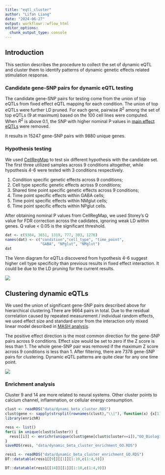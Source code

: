 ```yaml
---
title: "eqtl_cluster"
author: "Lifan Liang"
date: "2024-06-27"
output: workflowr::wflow_html
editor_options:
  chunk_output_type: console
---
```


## Introduction

This section describes the procedure to collect the set of dynamic eQTL and cluster them to identify patterns of dynamic genetic effects related stimulation response.

### Candidate gene-SNP pairs for dynamic eQTL testing

The candidate gene-SNP pairs for testing come from the union of top eQTLs from fixed effect eQTL mapping for each condition. The union of top eQTLs were further LD pruned. For each gene, pairwise $R^2$ among the set of top eQTLs (9 at maximum) based on the 100 cell lines were computed. When $R^2$ is above 0.1, the SNP with higher nominal P values in [main effect eQTLs](eQTL_glimix.html) were removed.

It results in 15247 gene-SNP pairs with 9880 unique genes.

### Hypothesis testing

We used [CellRegMap](cellregmap.html) to test six different hypothesis with the candidate set. The first three utilized samples across 9 conditions altogether, while hypothesis 4-6 were tested with 3 conditions respectively.

1. Condition specific genetic effects across 9 conditions;
2. Cell type specific genetic effects across 9 conditions;
3. Shared time point specific genetic effects across 9 conditions;
4. Time point specific effects within GABA cells;
5. Time point specific effects within NMglut cells;
6. Time point specific effects within NPglut cells.

After obtaining nominal P values from CellRegMap, we used Storey's Q value for FDR correction across the cadidates, ignoring weak LD within genes. Q value < 0.05 is the significant threshold. 

```r
dat <- c(9384, 3651, 1319, 777, 303, 1276)
names(dat) <- c("condition","cell_type", "time_point",
                "GABA", "NPglut", "NMglut")
dat
```


The Venn diagram for eQTLs discovered from hypothesis 4-6 suggest higher cell type specificity than previous results in fixed effect interaction. It could be due to the LD pruning for the current results.

![](assets/cellregmap_celltype_venn.png)

## Clustering dynamic eQTLs

We used the union of significant gene-SNP pairs described above for hierarchical clustering.There are 9664 pairs in total. Due to the residual correlation caused by repeated measurement / individual random effects, we used effect size and standard error from the interaction only mixed linear model described in [MASH analysis](mashr_analysis.html). 

The positive effect direction is the most common direction for the gene-SNP pairs across 9 conditions. Effect size would be set to zero if the Z score is less than 1. The whole gene-SNP pair was removed if the maximum Z score across 9 conditions is less than 1. After filtering, there are 7378 gene-SNP pairs for clustering. Dynamic eQTL patterns are quite clear for any one time point.

![](assets/Dynamic_eQTL_clustering.png)

### Enrichment analysis

Cluster 9 and 14 are more related to neural systems. Other cluster points to calcium channel, inflammation, or cellular energy consumption.

```r
clust <- readRDS("data/dynami_beta_cluster.RDS")
clust$gene <- sapply(strsplit(rownames(clust),"\\|"), function(x) {x[1]})
library(enrichR)

ress <- list()
for(i in unique(clust$cluster)) {
  ress[[i]] <- enrichr(unique(clust$gene[clust$cluster==i]),"GO_Biological_Process_2023")
}
saveRDS(ress, "data/dynamic_beta_cluster_enrichment_GO.RDS")
```

```r
ress1 <- readRDS("data/dynamic_beta_cluster_enrichment_GO.RDS")
DT::datatable(ress1[[9]][[1]][1:10,c(1:4,9)])
```

```r
DT::datatable(ress1[[14]][[1]][1:10,c(1:4,9)])
```





